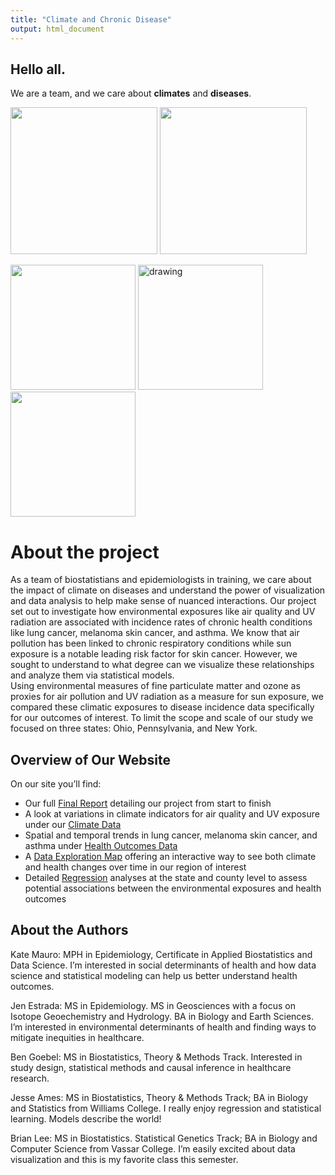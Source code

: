 ```yaml
---
title: "Climate and Chronic Disease"
output: html_document
---
```


## Hello all. 
We are a team, and we care about **climates** and **diseases**.

<img src="https://thumbs.gfycat.com/SinfulBriskDogfish-size_restricted.gif" height="235"/>
<img src="https://78.media.tumblr.com/63435d53b3214a87f9dbd712090b492a/tumblr_inline_owa38r4KxU1tzhl5u_540.gif" height="235"/>
    
<img src="https://c.tenor.com/jJgEYAs49iAAAAAC/spongebob-wheeze.gif" height="200"/>
<img src="https://i.gifer.com/7gzj.gif" alt="drawing" height="200"/>
<img src="https://c.tenor.com/Eq6lwKqkJ6sAAAAC/american-psycho-christian-bale.gif" height="200"/>

# About the project

As a team of biostatistians and epidemiologists in training, we care about the impact of climate on diseases 
and understand the power of visualization and data analysis to help make sense of nuanced interactions. 
Our project set out to investigate how environmental exposures like 
air quality and UV radiation 
are associated with incidence rates of 
chronic health conditions like lung cancer, melanoma skin cancer, and asthma. 
We know that air pollution has been linked to chronic respiratory conditions while 
sun exposure is a notable leading risk factor for skin cancer. 
However, we sought to understand to what degree can we visualize these relationships and analyze them via statistical models.   
Using environmental measures of fine particulate matter and ozone as proxies for air pollution and 
UV radiation as a measure for sun exposure, we compared these climatic exposures to disease incidence data specifically for our outcomes of interest.
To limit the scope and scale of our study we focused on three states: Ohio, Pennsylvania, and New York.

## Overview of Our Website

On our site you'll find:

* Our full [Final Report](report.html) detailing our project from start to finish
* A look at variations in climate indicators for air quality and UV exposure under our [Climate Data](merge_ap_uv.html)
* Spatial and temporal trends in lung cancer, melanoma skin cancer, and asthma under [Health Outcomes Data](health_outcomes_data.html)
* A [Data Exploration Map](https://beeleeballin.shinyapps.io/apuv_map/) offering an interactive way to see both climate and health changes over time in our region of interest
* Detailed [Regression](regression.html) analyses at the state and county level to assess potential associations between the environmental exposures and health outcomes



## About the Authors
Kate Mauro: MPH in Epidemiology, Certificate in Applied Biostatistics and Data Science.
I'm interested in social determinants of health and how data science and statistical
modeling can help us better understand health outcomes.

Jen Estrada: MS in Epidemiology. MS in Geosciences with a focus on Isotope Geoechemistry and Hydrology. BA in Biology and Earth Sciences. I'm interested in environmental determinants of health and finding ways to mitigate inequities in healthcare.

Ben Goebel: MS in Biostatistics, Theory & Methods Track. Interested in study design,
statistical methods and causal inference in healthcare research. 

Jesse Ames: MS in Biostatistics, Theory & Methods Track; BA in Biology and Statistics from Williams College. I really enjoy regression and statistical learning. Models describe the world! 

Brian Lee: MS in Biostatistics. Statistical Genetics Track; BA in Biology and Computer Science from Vassar College. I'm easily excited about data visualization and this is my favorite class this semester. 

